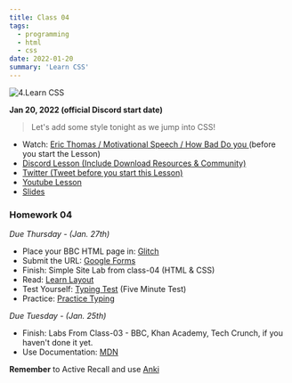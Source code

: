 ```yaml
---
title: Class 04
tags:
  - programming
  - html
  - css
date: 2022-01-20
summary: 'Learn CSS'
---
```


![4.Learn CSS](https://cdn.hashnode.com/res/hashnode/image/upload/v1676550315513/GYJ2TMkGk.png?auto=compress)

**Jan 20, 2022 (official Discord start date)**

> Let's add some style tonight as we jump into CSS!

- Watch: [Eric Thomas / Motivational Speech / How Bad Do you ](https://www.youtube.com/watch?v=6vuetQSwFW8) (before you start the Lesson)
- [Discord Lesson (Include Download Resources & Community)](https://discord.com/channels/735923219315425401/738891289071714388/933851316575432814)
- [Twitter (Tweet before you start this Lesson)](https://twitter.com/leonnoel/status/1484292275064631297)
- [Youtube Lesson](https://www.youtube.com/watch?v=Q1Obtn29twk)
- [Slides](https://slides.com/leonnoel/100devs2-css-the-basics/)

### Homework 04

_Due Thursday - (Jan. 27th)_

- Place your BBC HTML page in: [Glitch](https://glitch.com/)
- Submit the URL: [Google Forms](https://forms.gle/inMYVvbEZt2fmzng9)
- Finish: Simple Site Lab from class-04 (HTML & CSS)
- Read: [Learn Layout](https://learnlayout.com/)
- Test Yourself: [Typing Test](https://www.typingtest.com/) (Five Minute Test)
- Practice: [Practice Typing](https://www.keybr.com/)

_Due Tuesday - (Jan. 25th)_

- Finish: Labs From Class-03 - BBC, Khan Academy, Tech Crunch, if you haven't done it yet.
- Use Documentation: [MDN](https://developer.mozilla.org/en-US/docs/Web/HTML)

**Remember** to Active Recall and use [Anki](https://apps.ankiweb.net/)
